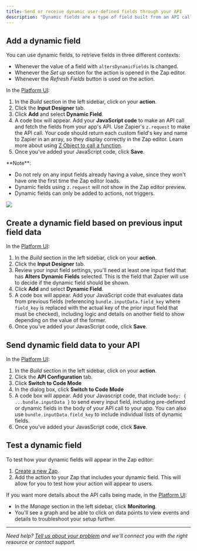 ```yaml
---
title: Send or receive dynamic user-defined fields through your API
description: "Dynamic fields are a type of field built from an API call. Custom code runs to show fields based on other input field data. These are especially useful with project management apps, CRM apps, databases, and any other app where users can add custom, user-defined fields."
---
```


## Add a dynamic field

You can use dynamic fields, to retrieve fields in three different contexts:

*   Whenever the value of a field with `altersDynamicFields` is changed.
*   Whenever the _Set up_ section for the action is opened in the Zap editor.
*   Whenever the _Refresh Fields_ button is used on the action.

In the [Platform UI](https://zapier.com/app/developer):

1.  In the _Build_ section in the left sidebar, click on your **action**.
2.  Click the **Input Designer** tab.
3.  Click **Add** and select **Dynamic Field**.
4.  A code box will appear. Add your **JavaScript code** to make an API call and fetch the fields from your app's API. Use Zapier's `z.request` to make the API call. Your code should return each custom field's key and name to Zapier in an array, so they display correctly in the Zap editor. Learn more about using [Z Object to call a function](https://github.com/zapier/zapier-platform/blob/master/packages/cli/README.md#z-object).
5.  Once you've added your JavaScript code, click **Save**.

<Info>
**Note**:

 *   Do not rely on any input fields already having a value, since they won't have one the first time the Zap editor loads.
 *   Dynamic fields using `z.request` will not show in the Zap editor preview.
 *   Dynamic fields can only be added to actions, not triggers.
</Info>
<Frame>
  <img src="/images/8177dce9ee77e014b8fe65f4f6d6e5ba.png"/>
</Frame>

## Create a dynamic field based on previous input field data

In the [Platform UI](https://zapier.com/app/developer):

1.  In the _Build_ section in the left sidebar, click on your **action**.
2.  Click the **Input Designer** tab.
3.  Review your input field settings, you'll need at least one input field that has **Alters Dynamic Fields** selected. This is the field that Zapier will use to decide if the dynamic field should be shown.
4.  Click **Add** and select **Dynamic Field**.
5.  A code box will appear. Add your JavaScript code that evaluates data from previous fields (referencing `bundle.inputData.field_key` where `field_key` is replaced with the actual key of the prior input field that must be checked), including logic and details on another field to show depending on the value of the former.
6.  Once you've added your JavasScript code, click **Save**.

## Send dynamic field data to your API

In the [Platform UI](https://zapier.com/app/developer):

1.  In the _Build_ section in the left sidebar, click on your **action**.
2.  Click the **API Configuration** tab.
3.  Click **Switch to Code Mode**
4.  In the dialog box, click **Switch to Code Mode**
5.  A code box will appear. Add your Javascript code, that include `body: { ...bundle.inputData }` to send every input field, including pre-defined or dynamic fields in the body of your API call to your app. You can also use `bundle.inputData.field_key` to include individual lists of dynamic fields.
6.  Once you've added your JavasScript code, click **Save**.

## Test a dynamic field

To test how your dynamic fields will appear in the Zap editor:

1.  [Create a new Zap](https://zapier.com/app/editor/).
2.  Add the action to your Zap that includes your dynamic field. This will allow for you to test how your action will appear to users.

If you want more details about the API calls being made, in the [Platform UI](https://zapier.com/app/developer):

*   In the _Manage_ section in the left sidebar, click **Monitoring**.
*   You'll see a graph and be able to click on data points to view events and details to troubleshoot your setup further.

- - -

_Need help? [Tell us about your problem](https://developer.zapier.com/contact) and we'll connect you with the right resource or contact support._
